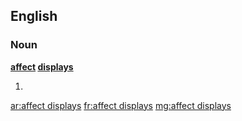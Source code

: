 ==English==

===Noun===
'''[[affect]] [[display]]s'''

# {{plural of|affect display}}

[[ar:affect displays]]
[[fr:affect displays]]
[[mg:affect displays]]
